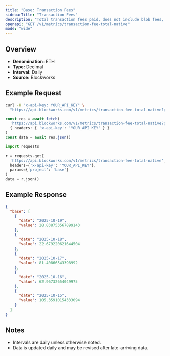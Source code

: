 ```yaml
---
title: "Base: Transaction Fees"
sidebarTitle: "Transaction Fees"
description: "Total transaction fees paid, does not include blob fees, out-of-protocol tips, or additional sources of revenue"
openapi: "GET /v1/metrics/transaction-fee-total-native"
mode: "wide"
---
```


## Overview

- **Denomination:** ETH
- **Type:** Decimal
- **Interval:** Daily
- **Source:** Blockworks

## Example Request

<CodeGroup>

```bash cURL
curl -H "x-api-key: YOUR_API_KEY" \
  "https://api.blockworks.com/v1/metrics/transaction-fee-total-native?project=base"
```

```typescript TypeScript
const res = await fetch(
  'https://api.blockworks.com/v1/metrics/transaction-fee-total-native?project=base',
  { headers: { 'x-api-key': 'YOUR_API_KEY' } }
)
const data = await res.json()
```

```python Python
import requests

r = requests.get(
  'https://api.blockworks.com/v1/metrics/transaction-fee-total-native',
  headers={'x-api-key': 'YOUR_API_KEY'},
  params={'project': 'base'}
)
data = r.json()
```

</CodeGroup>

## Example Response

```json
{
  "base": [
    {
      "date": "2025-10-19",
      "value": 28.838753567899143
    },
    {
      "date": "2025-10-18",
      "value": 22.679220621644504
    },
    {
      "date": "2025-10-17",
      "value": 81.40866543398992
    },
    {
      "date": "2025-10-16",
      "value": 62.96732654049975
    },
    {
      "date": "2025-10-15",
      "value": 105.35910154333094
    }
  ]
}
```

## Notes
- Intervals are daily unless otherwise noted.
- Data is updated daily and may be revised after late-arriving data.